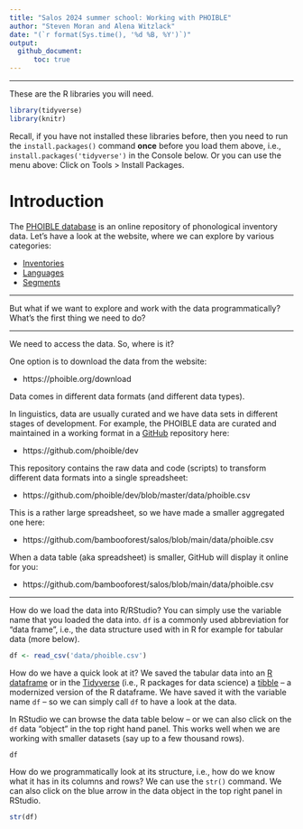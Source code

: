 ```yaml
---
title: "Salos 2024 summer school: Working with PHOIBLE"
author: "Steven Moran and Alena Witzlack"
date: "(`r format(Sys.time(), '%d %B, %Y')`)"
output:
  github_document:
      toc: true
---
```


***

These are the R libraries you will need.

```r
library(tidyverse)
library(knitr)
```

Recall, if you have not installed these libraries before, then you need to run the `install.packages()` command **once** before you load them above, i.e., `install.packages('tidyverse')` in the Console below. Or you can use the menu above: Click on Tools > Install Packages.


# Introduction

The [PHOIBLE database](https://phoible.org) is an online repository of phonological inventory data. Let's have a look at the website, where we can explore by various categories:

* [Inventories](https://phoible.org/inventories)
* [Languages](https://phoible.org/languages)
* [Segments](https://phoible.org/parameters)

***

But what if we want to explore and work with the data programmatically? What's the first thing we need to do?

***

We need to access the data. So, where is it?

One option is to download the data from the website:

* https://phoible.org/download

Data comes in different data formats (and different data types).

In linguistics, data are usually curated and we have data sets in different stages of development. For example, the PHOIBLE data are curated and maintained in a working format in a [GitHub](https://github.com) repository here:

* https://github.com/phoible/dev

This repository contains the raw data and code (scripts) to transform different data formats into a single spreadsheet:

* https://github.com/phoible/dev/blob/master/data/phoible.csv

This is a rather large spreadsheet, so we have made a smaller aggregated one here:

* https://github.com/bambooforest/salos/blob/main/data/phoible.csv

When a data table (aka spreadsheet) is smaller, GitHub will display it online for you:

* https://github.com/bambooforest/salos/blob/main/data/phoible.csv

***

How do we load the data into R/RStudio? You can simply use the variable name that you loaded the data into. `df` is a commonly used abbreviation for "data frame", i.e., the data structure used with in R for example for tabular data (more below).

```r
df <- read_csv('data/phoible.csv')
```

How do we have a quick look at it? We saved the tabular data into an [R dataframe](https://stat.ethz.ch/R-manual/R-devel/library/base/html/data.frame.html) or in the [Tidyverse](https://www.tidyverse.org) (i.e., R packages for data science) a [tibble](https://tibble.tidyverse.org) -- a modernized version of the R dataframe. We have saved it with the variable name `df` -- so we can simply call `df` to have a look at the data.

In RStudio we can browse the data table below -- or we can also click on the `df` data "object" in the top right hand panel. This works well when we are working with smaller datasets (say up to a few thousand rows).

```r
df
```

How do we programmatically look at its structure, i.e., how do we know what it has in its columns and rows? We can use the `str()` command. We can also click on the blue arrow in the data object in the top right panel in RStudio.

```r
str(df)
```

